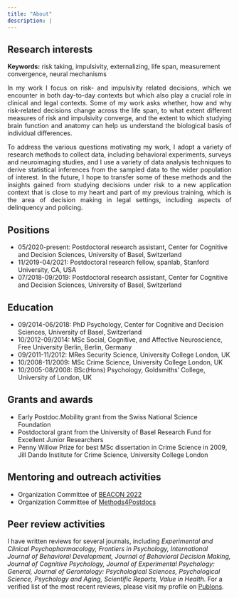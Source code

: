 ```yaml
---
title: "About"
description: |
---
```


## Research interests 

**Keywords:** risk taking, impulsivity, externalizing, life span, measurement convergence, neural mechanisms

<p style="text-align:justify;">In my work I focus on risk- and impulsivity related decisions, which we encounter in both day-to-day contexts but which also play a crucial role in clinical and legal contexts. Some of my work asks whether, how and why risk-related decisions change across the life span, to what extent different measures of risk and impulsivity converge, and the extent to which studying brain function and anatomy can help us understand the biological basis of individual differences. </p>

<p style="text-align:justify;">To address the various questions motivating my work, I adopt a variety of research methods to collect data, including behavioral experiments, surveys and neuroimaging studies, and I use a variety of data analysis techniques to derive statistical inferences from the sampled data to the wider population of interest. In the future, I hope to transfer some of these methods and the insights gained from studying decisions under risk to a new application context that is close to my heart and part of my previous training, which is the area of decision making in legal settings, including aspects of delinquency and policing.</p>

## Positions
* 05/2020-present: Postdoctoral research assistant, Center for Cognitive and Decision Sciences, University of Basel, Switzerland
* 11/2019-04/2021: Postdoctoral research fellow, spanlab, Stanford University, CA, USA
* 07/2018-09/2019: Postdoctoral research assistant, Center for Cognitive and Decision Sciences, University of Basel, Switzerland

## Education 
* 09/2014-06/2018: PhD Psychology, Center for Cognitive and Decision Sciences, University of Basel, Switzerland
* 10/2012-09/2014: MSc Social, Cognitive, and Affective Neuroscience, Free University Berlin, Berlin, Germany
* 09/2011-11/2012: MRes Security Science, University College London, UK
* 10/2008-11/2009: MSc Crime Science, University College London, UK
* 10/2005-08/2008: BSc(Hons) Psychology, Goldsmiths' College, University of London, UK

## Grants and awards
* Early Postdoc.Mobility grant from the Swiss National Science Foundation
* Postdoctoral grant from the University of Basel Research Fund for Excellent Junior Researchers
* Penny Willow Prize for best MSc dissertation in Crime Science in 2009, Jill Dando Institute for Crime Science, University College London

## Mentoring and outreach activities
* Organization Committee of [BEACON 2022](https://psychologie.unibas.ch/de/beacon/)
* Organization Committee of [Methods4Postdocs](https://psychologie.unibas.ch/de/methods-training-for-postdocs/)

## Peer review activities
I have written reviews for several journals, including _Experimental and Clinical Psychopharmacology, Frontiers in Psychology, International Journal of Behavioral Development, Journal of Behavioral Decision Making, Journal of Cognitive Psychology, Journal of Experimental Psychology: General, Journal of Gerontology: Psychological Sciences, Psychological Science, Psychology and Aging, Scientific Reports, Value in Health._ For a verified list of the most recent reviews, please visit my profile on [Publons](https://publons.com/researcher/4347373/loreen-tisdall/).  

